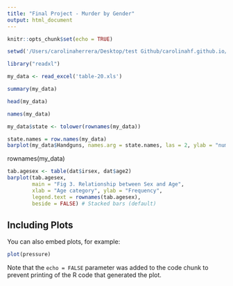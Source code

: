 ```yaml
---
title: "Final Project - Murder by Gender"
output: html_document
---
```


```r
knitr::opts_chunk$set(echo = TRUE)
```



```r
setwd('/Users/carolinaherrera/Desktop/test Github/carolinahf.github.io/FINAL PROJECT')
```

```r
library("readxl")
```

```r
my_data <- read_excel('table-20.xls')
```
```r
summary(my_data)
```
```r
head(my_data)
```

```r
names(my_data)
```
```r
my_data$state <- tolower(rownames(my_data))
```



```r
state.names = row.names(my_data)
barplot(my_data$Handguns, names.arg = state.names, las = 2, ylab = "number of handguns used for Murder", main = "Firearm use for Murder")
```

rownames(my_data)


```r
tab.agesex <- table(dat$irsex, dat$age2)
barplot(tab.agesex,
        main = "Fig 3. Relationship between Sex and Age",
        xlab = "Age category", ylab = "Frequency",
        legend.text = rownames(tab.agesex),
        beside = FALSE) # Stacked bars (default)
```


## Including Plots

You can also embed plots, for example:

```r
plot(pressure)
```

Note that the `echo = FALSE` parameter was added to the code chunk to prevent printing of the R code that generated the plot.
